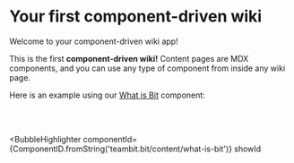 
# Your first component-driven wiki

<Subtitle>Welcome to your component-driven wiki app!</Subtitle>

This is the first **component-driven wiki!** Content pages are MDX components, and you can use any type of component
from inside any wiki page.

Here is an example using our [What is Bit](https://bit.cloud/teambit/bit/content/what-is-bit) component:

<br />
<br />

<BubbleHighlighter
  componentId={ComponentID.fromString('teambit.bit/content/what-is-bit')}
  showId
>
  <WhatIsBit size={Size.SMALL} />
</BubbleHighlighter>

<br />

<!-- And rendering the component cards we used to compose this wiki:

<ComponentCardGroup components={exampleComponents} /> -->
